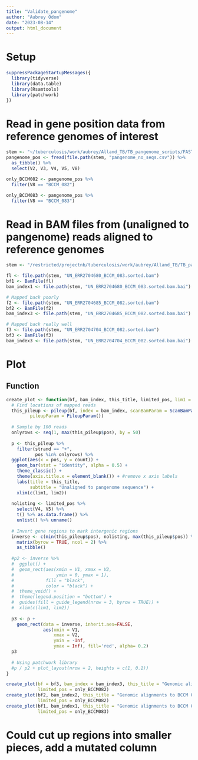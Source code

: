 ```yaml
---
title: "Validate_pangenome"
author: "Aubrey Odom"
date: "2023-08-14"
output: html_document
---
```


# Setup
```R
suppressPackageStartupMessages({
  library(tidyverse)
  library(data.table)
  library(Rsamtools)
  library(patchwork)
})
```

# Read in gene position data from reference genomes of interest
```R
stem <- "~/tuberculosis/work/aubrey/Alland_TB/TB_pangenome_scripts/FASTA_product"
pangenome_pos <- fread(file.path(stem, "pangenome_no_seqs.csv")) %>%
  as_tibble() %>%
  select(V2, V3, V4, V5, V8)

only_BCCM082 <- pangenome_pos %>%
  filter(V8 == "BCCM_082")

only_BCCM083 <- pangenome_pos %>%
  filter(V8 == "BCCM_083")
```

# Read in BAM files from (unaligned to pangenome) reads aligned to reference genomes
```R
stem <- "/restricted/projectnb/tuberculosis/work/aubrey/Alland_TB/TB_pangenome_scripts/FASTA_product/Alignments"

fl <- file.path(stem, "UN_ERR2704680_BCCM_083.sorted.bam")
bf1 <- BamFile(fl)
bam_index1 <- file.path(stem, "UN_ERR2704680_BCCM_083.sorted.bam.bai")

# Mapped back poorly
f2 <- file.path(stem, "UN_ERR2704685_BCCM_082.sorted.bam")
bf2 <- BamFile(f2)
bam_index3 <- file.path(stem, "UN_ERR2704685_BCCM_082.sorted.bam.bai")

# Mapped back really well
f3 <- file.path(stem, "UN_ERR2704704_BCCM_082.sorted.bam")
bf3 <- BamFile(f3)
bam_index3 <- file.path(stem, "UN_ERR2704704_BCCM_082.sorted.bam.bai")

```

# Plot

## Function
```R
create_plot <- function(bf, bam_index, this_title, limited_pos, lim1 = 1, lim2 = 50000) {
  # Find locations of mapped reads
  this_pileup <- pileup(bf, index = bam_index, scanBamParam = ScanBamParam(what = "pos"),
         pileupParam = PileupParam())
  
  # Sample by 100 reads
  onlyrows <- seq(1, max(this_pileup$pos), by = 50)
  
  p <- this_pileup %>%
    filter(strand == "+",
           pos %in% onlyrows) %>%
  ggplot(aes(x = pos, y = count)) +
    geom_bar(stat = "identity", alpha = 0.5) +
    theme_classic() +
    theme(axis.title.x = element_blank()) + #remove x axis labels
    labs(title = this_title,
         subtitle = "Unaligned to pangenome sequence") +
    xlim(c(lim1, lim2))
  
  nolisting <- limited_pos %>%
    select(V4, V5) %>%
    t() %>% as.data.frame() %>%
    unlist() %>% unname()
  
  # Invert gene regions to mark intergenic regions
  inverse <- c(min(this_pileup$pos), nolisting, max(this_pileup$pos)) %>%
    matrix(byrow = TRUE, ncol = 2) %>%
    as_tibble()
  
  #p2 <- inverse %>%
  #  ggplot() +
  #  geom_rect(aes(xmin = V1, xmax = V2,
  #                ymin = 0, ymax = 1),
  #            fill = "black",
  #            color = "black") +
  #  theme_void() +
  #  theme(legend.position = "bottom") +
  #  guides(fill = guide_legend(nrow = 3, byrow = TRUE)) +
  #  xlim(c(lim1, lim2))
  
  p3 <- p +
    geom_rect(data = inverse, inherit.aes=FALSE, 
              aes(xmin = V1,
                  xmax = V2,
                  ymin = -Inf,
                  ymax = Inf), fill='red', alpha= 0.2)
  p3
  
  # Using patchwork library
  #p / p2 + plot_layout(nrow = 2, heights = c(1, 0.1))
}

```


```R
create_plot(bf = bf3, bam_index = bam_index3, this_title = "Genomic alignments to BCCM 082",
            limited_pos = only_BCCM082)
create_plot(bf2, bam_index2, this_title = "Genomic alignments to BCCM 082",
            limited_pos = only_BCCM082)
create_plot(bf1, bam_index1, this_title = "Genomic alignments to BCCM 083",
            limited_pos = only_BCCM083)
```

# Could cut up regions into smaller pieces, add a mutated column

